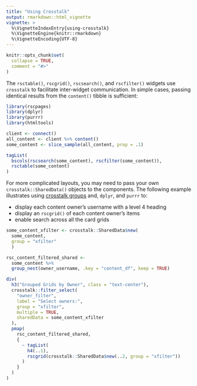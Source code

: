 ```yaml
---
title: "Using Crosstalk"
output: rmarkdown::html_vignette
vignette: >
  %\VignetteIndexEntry{using-crosstalk}
  %\VignetteEngine{knitr::rmarkdown}
  %\VignetteEncoding{UTF-8}
---
```


```r
knitr::opts_chunk$set(
  collapse = TRUE,
  comment = "#>"
)
```

The `rsctable()`, `rscgrid()`, `rscsearch()`, and `rscfilter()`  widgets use
`crosstalk` to facilitate inter-widget communication. In simple cases, passing
identical results from the `content()` tibble is sufficient:

```r
library(rscpages)
library(dplyr)
library(purrr)
library(htmltools)

client <- connect()
all_content <- client %>% content()
some_content <- slice_sample(all_content, prop = .1)

tagList(
  bscols(rscsearch(some_content), rscfilter(some_content)),
  rsctable(some_content)
)
```

For more complicated layouts, you may need to pass your own `crosstalk::SharedData()`
objects to the components.
The following example illustrates using [crosstalk groups](https://rstudio.github.io/crosstalk/using.html#grouping)
and, `dplyr`, and `purrr` to:

- display each content owner's username with a level 4 heading
- display an `rscgrid()` of each content owner's items
- enable search across all the card grids


```r
some_content_xfilter <- crosstalk::SharedData$new(
  some_content,
  group = "xfilter"
  )

rsc_content_filtered_shared <-
  some_content %>%
  group_nest(owner_username, .key = "content_df", keep = TRUE)

div(
  h3("Grouped Grids by Owner", class = "text-center"),
  crosstalk::filter_select(
    "owner_filter",
    label = "Select owners:",
    group = "xfilter",
    multiple = TRUE,
    sharedData = some_content_xfilter
  ),
  pmap(
    rsc_content_filtered_shared,
    {
      ~ tagList(
        h4(..1),
        rscgrid(crosstalk::SharedData$new(..2, group = "xfilter"))
      )
    }
  )
)
```

